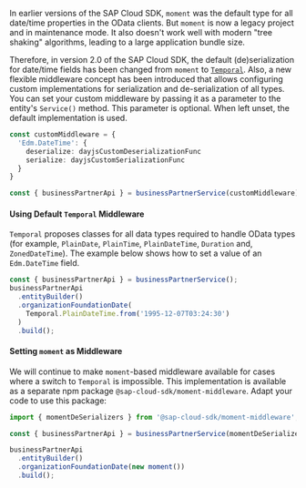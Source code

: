 In earlier versions of the SAP Cloud SDK, `moment` was the default type for all date/time properties in the OData clients.
But `moment` is now a legacy project and in maintenance mode.
It also doesn't work well with modern "tree shaking" algorithms, leading to a large application bundle size.

Therefore, in version 2.0 of the SAP Cloud SDK, the default (de)serialization for date/time fields has been changed from `moment` to [`Temporal`](https://tc39.es/proposal-temporal/docs/).
Also, a new flexible middleware concept has been introduced that allows configuring custom implementations for serialization and de-serialization of all types.
You can set your custom middleware by passing it as a parameter to the entity's `Service()` method.
This parameter is optional.
When left unset, the default implementation is used.

```ts
const customMiddleware = {
  'Edm.DateTime': {
    deserialize: dayjsCustomDeserializationFunc
    serialize: dayjsCustomSerializationFunc
  }
}

const { businessPartnerApi } = businessPartnerService(customMiddleware);
```

#### Using Default `Temporal` Middleware

`Temporal` proposes classes for all data types required to handle OData types (for example, `PlainDate`, `PlainTime`, `PlainDateTime`, `Duration` and, `ZonedDateTime`).
The example below shows how to set a value of an `Edm.DateTime` field.

```ts
const { businessPartnerApi } = businessPartnerService();
businessPartnerApi
  .entityBuilder()
  .organizationFoundationDate(
    Temporal.PlainDateTime.from('1995-12-07T03:24:30')
  )
  .build();
```

#### Setting `moment` as Middleware

We will continue to make `moment`-based middleware available for cases where a switch to `Temporal` is impossible.
This implementation is available as a separate npm package `@sap-cloud-sdk/moment-middleware`.
Adapt your code to use this package:

```ts
import { momentDeSerializers } from '@sap-cloud-sdk/moment-middleware';

const { businessPartnerApi } = businessPartnerService(momentDeSerializers);

businessPartnerApi
  .entityBuilder()
  .organizationFoundationDate(new moment())
  .build();
```
